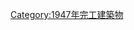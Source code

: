 {{Commonscat|Bridges completed in 1947}}
{{Cat nav 10years|20世紀橋梁|1947||年完工橋梁}}

[[Category:1947年完工建築物|Category:1947年完工建築物]]